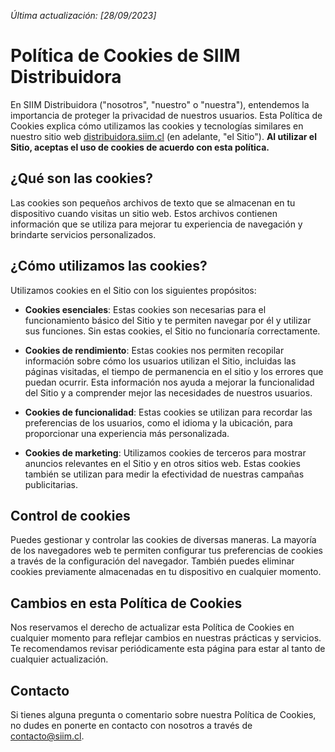 _Última actualización: [28/09/2023]_

# Política de Cookies de SIIM Distribuidora

En SIIM Distribuidora ("nosotros", "nuestro" o "nuestra"), entendemos la importancia de proteger la privacidad de nuestros usuarios. Esta Política de Cookies explica cómo utilizamos las cookies y tecnologías similares en nuestro sitio web [distribuidora.siim.cl](https://distribuidora.siim.cl/) (en adelante, "el Sitio"). **Al utilizar el Sitio, aceptas el uso de cookies de acuerdo con esta política.**

## ¿Qué son las cookies?

Las cookies son pequeños archivos de texto que se almacenan en tu dispositivo cuando visitas un sitio web. Estos archivos contienen información que se utiliza para mejorar tu experiencia de navegación y brindarte servicios personalizados.

## ¿Cómo utilizamos las cookies?

Utilizamos cookies en el Sitio con los siguientes propósitos:

- **Cookies esenciales**: Estas cookies son necesarias para el funcionamiento básico del Sitio y te permiten navegar por él y utilizar sus funciones. Sin estas cookies, el Sitio no funcionaría correctamente.

- **Cookies de rendimiento**: Estas cookies nos permiten recopilar información sobre cómo los usuarios utilizan el Sitio, incluidas las páginas visitadas, el tiempo de permanencia en el sitio y los errores que puedan ocurrir. Esta información nos ayuda a mejorar la funcionalidad del Sitio y a comprender mejor las necesidades de nuestros usuarios.

- **Cookies de funcionalidad**: Estas cookies se utilizan para recordar las preferencias de los usuarios, como el idioma y la ubicación, para proporcionar una experiencia más personalizada.

- **Cookies de marketing**: Utilizamos cookies de terceros para mostrar anuncios relevantes en el Sitio y en otros sitios web. Estas cookies también se utilizan para medir la efectividad de nuestras campañas publicitarias.

## Control de cookies

Puedes gestionar y controlar las cookies de diversas maneras. La mayoría de los navegadores web te permiten configurar tus preferencias de cookies a través de la configuración del navegador. También puedes eliminar cookies previamente almacenadas en tu dispositivo en cualquier momento.

## Cambios en esta Política de Cookies

Nos reservamos el derecho de actualizar esta Política de Cookies en cualquier momento para reflejar cambios en nuestras prácticas y servicios. Te recomendamos revisar periódicamente esta página para estar al tanto de cualquier actualización.

## Contacto

Si tienes alguna pregunta o comentario sobre nuestra Política de Cookies, no dudes en ponerte en contacto con nosotros a través de [contacto@siim.cl](mailto:contacto@siim.cl).
